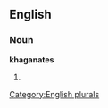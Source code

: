 ==English==

===Noun===
'''khaganates'''

# {{plural of|[[khaganate]]}}

[[Category:English plurals]]